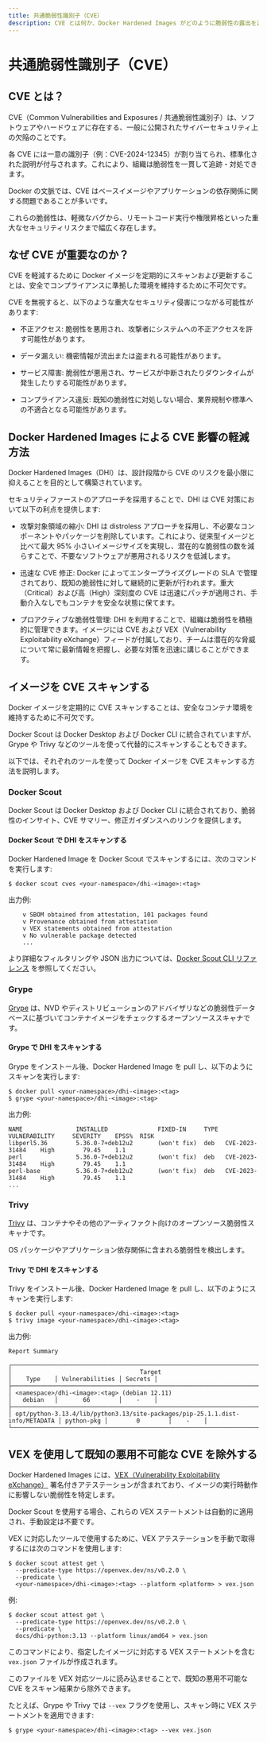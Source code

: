```yaml
---
title: 共通脆弱性識別子（CVE）
description: CVE とは何か、Docker Hardened Images がどのように脆弱性の露出を減らすのか、そして人気のツールを使ってイメージの脆弱性をスキャンする方法について学びましょう。
---
```


# 共通脆弱性識別子（CVE）

## CVE とは？

CVE（Common Vulnerabilities and Exposures / 共通脆弱性識別子）は、ソフトウェアやハードウェアに存在する、一般に公開されたサイバーセキュリティ上の欠陥のことです。

各 CVE には一意の識別子（例：CVE-2024-12345）が割り当てられ、標準化された説明が付与されます。これにより、組織は脆弱性を一貫して追跡・対処できます。

Docker の文脈では、CVE はベースイメージやアプリケーションの依存関係に関する問題であることが多いです。

これらの脆弱性は、軽微なバグから、リモートコード実行や権限昇格といった重大なセキュリティリスクまで幅広く存在します。

## なぜ CVE が重要なのか？

CVE を軽減するために Docker イメージを定期的にスキャンおよび更新することは、安全でコンプライアンスに準拠した環境を維持するために不可欠です。

CVE を無視すると、以下のような重大なセキュリティ侵害につながる可能性があります:

- 不正アクセス: 脆弱性を悪用され、攻撃者にシステムへの不正アクセスを許す可能性があります。

- データ漏えい: 機密情報が流出または盗まれる可能性があります。

- サービス障害: 脆弱性が悪用され、サービスが中断されたりダウンタイムが発生したりする可能性があります。

- コンプライアンス違反: 既知の脆弱性に対処しない場合、業界規制や標準への不適合となる可能性があります。

## Docker Hardened Images による CVE 影響の軽減方法

Docker Hardened Images（DHI）は、設計段階から CVE のリスクを最小限に抑えることを目的として構築されています。

セキュリティファーストのアプローチを採用することで、DHI は CVE 対策において以下の利点を提供します:

- 攻撃対象領域の縮小: DHI は distroless アプローチを採用し、不必要なコンポーネントやパッケージを削除しています。これにより、従来型イメージと比べて最大 95% 小さいイメージサイズを実現し、潜在的な脆弱性の数を減らすことで、不要なソフトウェアが悪用されるリスクを低減します。

- 迅速な CVE 修正: Docker によってエンタープライズグレードの SLA で管理されており、既知の脆弱性に対して継続的に更新が行われます。重大（Critical）および高（High）深刻度の CVE は迅速にパッチが適用され、手動介入なしでもコンテナを安全な状態に保てます。

- プロアクティブな脆弱性管理: DHI を利用することで、組織は脆弱性を積極的に管理できます。イメージには CVE および VEX（Vulnerability Exploitability eXchange）フィードが付属しており、チームは潜在的な脅威について常に最新情報を把握し、必要な対策を迅速に講じることができます。

## イメージを CVE スキャンする

Docker イメージを定期的に CVE スキャンすることは、安全なコンテナ環境を維持するために不可欠です。

Docker Scout は Docker Desktop および Docker CLI に統合されていますが、Grype や Trivy などのツールを使って代替的にスキャンすることもできます。

以下では、それぞれのツールを使って Docker イメージを CVE スキャンする方法を説明します。

### Docker Scout

Docker Scout は Docker Desktop および Docker CLI に統合されており、脆弱性のインサイト、CVE サマリー、修正ガイダンスへのリンクを提供します。

#### Docker Scout で DHI をスキャンする

Docker Hardened Image を Docker Scout でスキャンするには、次のコマンドを実行します:

```shell
$ docker scout cves <your-namespace>/dhi-<image>:<tag>
```

出力例:

```plaintext
    v SBOM obtained from attestation, 101 packages found
    v Provenance obtained from attestation
    v VEX statements obtained from attestation
    v No vulnerable package detected
    ...
```

より詳細なフィルタリングや JSON 出力については、[Docker Scout CLI リファレンス](https://docs.docker.com/reference/cli/docker/scout/) を参照してください。

### Grype

[Grype](https://github.com/anchore/grype) は、NVD やディストリビューションのアドバイザリなどの脆弱性データベースに基づいてコンテナイメージをチェックするオープンソーススキャナです。

#### Grype で DHI をスキャンする

Grype をインストール後、Docker Hardened Image を pull し、以下のようにスキャンを実行します:

```shell
$ docker pull <your-namespace>/dhi-<image>:<tag>
$ grype <your-namespace>/dhi-<image>:<tag>
```

出力例:

```plaintext
NAME               INSTALLED              FIXED-IN     TYPE  VULNERABILITY     SEVERITY    EPSS%  RISK
libperl5.36        5.36.0-7+deb12u2       (won't fix)  deb   CVE-2023-31484    High        79.45    1.1
perl               5.36.0-7+deb12u2       (won't fix)  deb   CVE-2023-31484    High        79.45    1.1
perl-base          5.36.0-7+deb12u2       (won't fix)  deb   CVE-2023-31484    High        79.45    1.1
...
```

### Trivy

[Trivy](https://github.com/aquasecurity/trivy) は、コンテナやその他のアーティファクト向けのオープンソース脆弱性スキャナです。

OS パッケージやアプリケーション依存関係に含まれる脆弱性を検出します。

#### Trivy で DHI をスキャンする

Trivy をインストール後、Docker Hardened Image を pull し、以下のようにスキャンを実行します:

```shell
$ docker pull <your-namespace>/dhi-<image>:<tag>
$ trivy image <your-namespace>/dhi-<image>:<tag>
```

出力例:

```plaintext
Report Summary

┌──────────────────────────────────────────────────────────────────────────────┬────────────┬─────────────────┬─────────┐
│                                    Target                                    │    Type    │ Vulnerabilities │ Secrets │
├──────────────────────────────────────────────────────────────────────────────┼────────────┼─────────────────┼─────────┤
│ <namespace>/dhi-<image>:<tag> (debian 12.11)                                 │   debian   │       66        │    -    │
├──────────────────────────────────────────────────────────────────────────────┼────────────┼─────────────────┼─────────┤
│ opt/python-3.13.4/lib/python3.13/site-packages/pip-25.1.1.dist-info/METADATA │ python-pkg │        0        │    -    │
└──────────────────────────────────────────────────────────────────────────────┴────────────┴─────────────────┴─────────┘
```

## VEX を使用して既知の悪用不可能な CVE を除外する

Docker Hardened Images には、[VEX（Vulnerability Exploitability eXchange）](/dhi/core-concepts/vex) 署名付きアテステーションが含まれており、イメージの実行時動作に影響しない脆弱性を特定します。

Docker Scout を使用する場合、これらの VEX ステートメントは自動的に適用され、手動設定は不要です。

VEX に対応したツールで使用するために、VEX アテステーションを手動で取得するには次のコマンドを使用します:

```shell
$ docker scout attest get \
  --predicate-type https://openvex.dev/ns/v0.2.0 \
  --predicate \
  <your-namespace>/dhi-<image>:<tag> --platform <platform> > vex.json
```

例:

```shell
$ docker scout attest get \
  --predicate-type https://openvex.dev/ns/v0.2.0 \
  --predicate \
  docs/dhi-python:3.13 --platform linux/amd64 > vex.json
```

このコマンドにより、指定したイメージに対応する VEX ステートメントを含む `vex.json` ファイルが作成されます。

このファイルを VEX 対応ツールに読み込ませることで、既知の悪用不可能な CVE をスキャン結果から除外できます。

たとえば、Grype や Trivy では `--vex` フラグを使用し、スキャン時に VEX ステートメントを適用できます:

```shell
$ grype <your-namespace>/dhi-<image>:<tag> --vex vex.json
```
